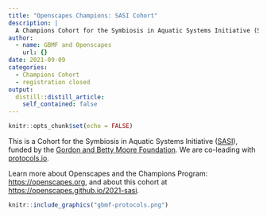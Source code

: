 ```yaml
---
title: "Openscapes Champions: SASI Cohort"
description: |
  A Champions Cohort for the Symbiosis in Aquatic Systems Initiative (SASI)
author:
  - name: GBMF and Openscapes
    url: {}
date: 2021-09-09
categories:
  - Champions Cohort
  - registration closed
output:
  distill::distill_article:
    self_contained: false
---
```



```r
knitr::opts_chunk$set(echo = FALSE)
```

This is a Cohort for the Symbiosis in Aquatic Systems Initiative ([SASI](https://www.moore.org/initiative-strategy-detail?initiativeId=symbiosis-in-aquatic-systems-initiative)), funded by the [Gordon and Betty Moore Foundation](https://www.moore.org/). We are co-leading with [protocols.io](https://www.protocols.io/).

Learn more about Openscapes and the Champions Program: <https://openscapes.org>, and about this cohort at <https://openscapes.github.io/2021-sasi>.

```r
knitr::include_graphics("gbmf-protocols.png")  
```


